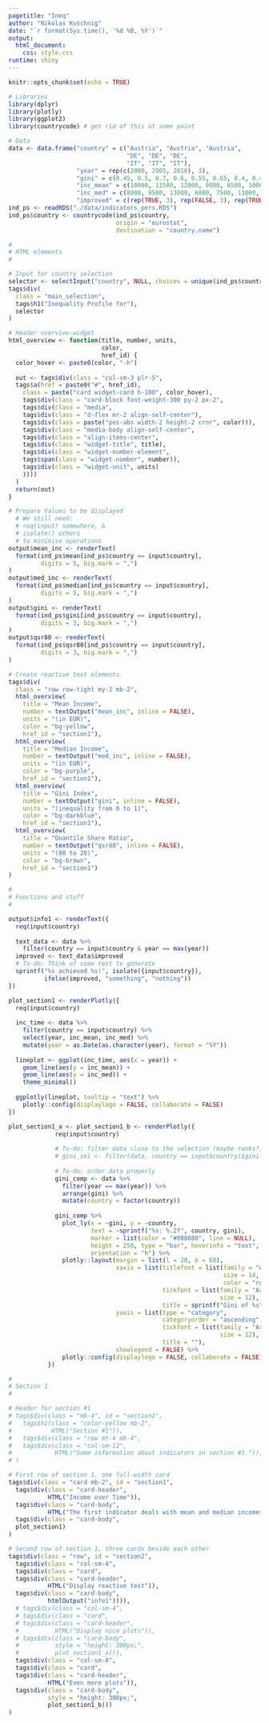 ```yaml
---
pagetitle: "Ineq"
author: "Nikolas Kuschnig"
date: "`r format(Sys.time(), '%d %B, %Y')`"
output: 
  html_document:
    css: style.css
runtime: shiny
---
```


```r
knitr::opts_chunk$set(echo = TRUE)

# Libraries
library(dplyr)
library(plotly)
library(ggplot2)
library(countrycode) # get rid of this at some point

# Data
data <- data.frame("country" = c("Austria", "Austria", "Austria", 
                                 "DE", "DE", "DE", 
                                 "IT", "IT", "IT"),
                   "year" = rep(c(2000, 2005, 2010), 3),
                   "gini" = c(0.45, 0.5, 0.7, 0.6, 0.55, 0.65, 0.4, 0.4, 0.5),
                   "inc_mean" = c(10000, 11500, 12000, 9000, 8500, 10000, 7000, 8000, 10000),
                   "inc_med" = c(8000, 9500, 13000, 6000, 7500, 11000, 5000, 6000, 9500),
                   "improved" = c(rep(TRUE, 3), rep(FALSE, 3), rep(TRUE, 3)))
ind_ps <- readRDS("./data/indicators_pers.RDS")
ind_ps$country <- countrycode(ind_ps$country, 
                              origin = "eurostat", 
                              destination = "country.name")

```

```r
#
# HTML elements
#

# Input for country selection
selector <- selectInput("country", NULL, choices = unique(ind_ps$country))
tags$div(
  class = "main_selection",
  tags$h1("Inequality Profile for"),
  selector
)

# Header overview-widget
html_overview <- function(title, number, units, 
                          color,
                          href_id) {
  color_hover <- paste0(color, "-h")
  
  out <- tags$div(class = "col-sm-3 plr-5",
  tags$a(href = paste0("#", href_id), 
    class = paste("card widget-card h-100", color_hover),
    tags$div(class = "card-block font-weight-300 py-2 px-2",
    tags$div(class = "media",
    tags$div(class = "d-flex mr-2 align-self-center"),
    tags$div(class = paste("pos-abs width-2 height-2 crnr", color))),
    tags$div(class = "media-body align-self-center",
    tags$div(class = "align-items-center",
    tags$div(class = "widget-title", title),
    tags$div(class = "widget-number-element",
    tags$span(class = "widget-number", number)), 
    tags$div(class = "widget-unit", units)
    ))))
  )
  return(out)
}

# Prepare Values to be displayed
  # We still need:
  # req(input) somewhere, &
  # isolate() others
  # to minimise operations
output$mean_inc <- renderText(
  format(ind_ps$mean[ind_ps$country == input$country], 
         digits = 5, big.mark = ",")
)
output$med_inc <- renderText(
  format(ind_ps$median[ind_ps$country == input$country], 
         digits = 5, big.mark = ",")
)
output$gini <- renderText(
  format(ind_ps$gini[ind_ps$country == input$country], 
         digits = 3, big.mark = ",")
)
output$qsr80 <- renderText(
  format(ind_ps$qsr80[ind_ps$country == input$country], 
         digits = 3, big.mark = ",")
)

# Create reactive text elements
tags$div(
  class = "row row-tight my-2 mb-2",
  html_overview(
    title = "Mean Income",
    number = textOutput("mean_inc", inline = FALSE),
    units = "(in EUR)",
    color = "bg-yellow",
    href_id = "section1"),
  html_overview(
    title = "Median Income",
    number = textOutput("med_inc", inline = FALSE),
    units = "(in EUR)",
    color = "bg-purple",
    href_id = "section1"),
  html_overview(
    title = "Gini Index",
    number = textOutput("gini", inline = FALSE),
    units = "(inequality from 0 to 1)",
    color = "bg-darkblue",
    href_id = "section1"),
  html_overview(
    title = "Quantile Share Ratio",
    number = textOutput("qsr80", inline = FALSE),
    units = "(80 to 20)",
    color = "bg-brown",
    href_id = "section1")
)
```

```r
#
# Functions and stuff
#

output$info1 <- renderText({
  req(input$country)
  
  text_data <- data %>% 
    filter(country == input$country & year == max(year))
  improved <- text_data$improved
  # To-do: Think of some text to generate
  sprintf("%s achieved %s!", isolate({input$country}),
          ifelse(improved, "something", "nothing"))
})

plot_section1 <- renderPlotly({
  req(input$country)
  
  inc_time <- data %>%
    filter(country == input$country) %>% 
    select(year, inc_mean, inc_med) %>% 
    mutate(year = as.Date(as.character(year), format = "%Y"))
  
  lineplot <- ggplot(inc_time, aes(x = year)) +
    geom_line(aes(y = inc_mean)) +
    geom_line(aes(y = inc_med)) +
    theme_minimal()
  
  ggplotly(lineplot, tooltip = "text") %>% 
    plotly::config(displaylogo = FALSE, collaborate = FALSE)
})

plot_section1_a <- plot_section1_b <- renderPlotly({
             req(input$country)
             
             # To-do: filter data close to the selection (maybe ranks?)
             # gini_sel <- filter(data, country == input$country)$gini
             
             # To-do: order data properly
             gini_comp <- data %>%
               filter(year == max(year)) %>% 
               arrange(gini) %>% 
               mutate(country = factor(country))
             
             gini_comp %>% 
               plot_ly(x = ~gini, y = ~country,
                       text = ~sprintf("%s: %.2f", country, gini),
                       marker = list(color = "#008080", line = NULL), 
                       height = 250, type = "bar", hoverinfo = "text",
                       orientation = "h") %>% 
               plotly::layout(margin = list(l = 20, b = 60),
                              xaxis = list(titlefont = list(family = "Arial",
                                                            size = 14,
                                                            color = "rgb(68, 68, 68)"),
                                           tickfont = list(family = "Arial", 
                                                           size = 12),
                                           title = sprintf("Gini of %s", input$country)),
                              yaxis = list(type = "category",
                                           categoryorder = "ascending",
                                           tickfont = list(family = "Arial", 
                                                           size = 12),
                                           title = ""),
                              showlegend = FALSE) %>% 
               plotly::config(displaylogo = FALSE, collaborate = FALSE)
           })
```


```r
#
# Section 1
#

# Header for section #1
# tags$div(class = "mb-4", id = "section1",
#   tags$h1(class = "color-yellow mb-2",
#           HTML("Section #1")),
#   tags$div(class = "row mt-4 mb-4",
#   tags$div(class = "col-sm-12",
#            HTML("Some information about indicators in section #1.")))
# )

# First row of section 1, one full-width card
tags$div(class = "card mb-2", id = "section1",
  tags$div(class = "card-header",
           HTML("Income over Time")),
  tags$div(class = "card-body",
           HTML("The first indicator deals with mean and median incomes.")),
  tags$div(class = "card-body",
  plot_section1)
)

# Second row of section 1, three cards beside each other
tags$div(class = "row", id = "section2",
  tags$div(class = "col-sm-4",
  tags$div(class = "card", 
  tags$div(class = "card-header",
           HTML("Display reactive text")),
  tags$div(class = "card-body",
           htmlOutput("info1")))),
  # tags$div(class = "col-sm-4",
  # tags$div(class = "card", 
  # tags$div(class = "card-header",
  #          HTML("Display nice plots")),
  # tags$div(class = "card-body",
  #          style = "height: 300px;",
  #          plot_section1_a))),
  tags$div(class = "col-sm-8",
  tags$div(class = "card", 
  tags$div(class = "card-header",
           HTML("Even more plots")),
  tags$div(class = "card-body",
           style = "height: 300px;",
           plot_section1_b)))
)
```
